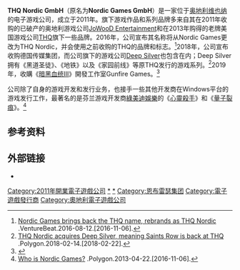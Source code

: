 {{NoteTA
| G1=Games
}}
{{Infobox company
| name = THQ Nordic GmbH
| predecessor = Nordic Games GmbH {{small|(2011–2016)}}
| logo = THQ Nordic logo 2016.svg
| caption =
| type =
| foundation = 2011年6月23日
| location = {{奧地利}}[[维也纳|维也纳]]
| founders = Lars Wingefors
| key_people = Lars Wingefors
| industry = [[电子游戏产业|电子游戏产业]]
| products = {{Unbulleted list|''[[AquaNox|AquaNox]]'' series|{{le|暗黑血统系列|Darksiders (series)|暗黑血统}}系列|''[[MX_vs._ATV|MX vs. ATV]]'' series|{{le|咒語力量系列|SpellForce|咒語力量}}系列|{{le|我們歌唱|We Sing}}系列}}
| revenue =
| operating_income =
| net_income =
| owner =
| num_employees = {{Increase}} 1,600
| num_employees_year = 2018
| parent = THQ Nordic AB
| subsid = {{Unbulleted list|[[Black_Forest_Games|Black Forest Games]]|Experiment 101|Foxglove Studios|Grimlore Games|Illusions Entertainment|{{le|科氏傳媒|Koch Media}}|Mirage Game Studios|Pieces Interactive|[[Rainbow_Studios|Rainbow Studios]]}}|Gunfire Games
| homepage = {{URL|www.thqnordic.com}}
}}

'''THQ Nordic GmbH'''（原名为'''Nordic Games GmbH'''）是一家位于[[奥地利|奥地利]][[维也纳|维也纳]]的电子游戏公司，成立于2011年。旗下游戏作品和系列品牌多来自其在2011年收购的已破产的奥地利游戏公司[[JoWooD娛樂|JoWooD Entertainment]]和在2013年购得的老牌美国游戏公司[[THQ|THQ]]旗下一些品牌。2016年，公司宣布其名称将从Nordic Games更改为THQ Nordic，并会使用之前收购的THQ的品牌和标志。<ref>[http://venturebeat.com/2016/08/12/nordic-games-brings-back-the-thq-name-rebrands-as-thq-nordic/ Nordic Games brings back the THQ name, rebrands as THQ Nordic] {{Wayback|url=http://venturebeat.com/2016/08/12/nordic-games-brings-back-the-thq-name-rebrands-as-thq-nordic/ |date=20161014104957 }}.VentureBeat.2016-08-12.[2016-11-06].</ref>2018年，公司宣布收购德国传媒集团{{le|Koch Media|Koch Media}}，而公司旗下的游戏公司[[Deep_Silver|Deep Silver]]也包含在内；Deep Silver拥有《黑道圣徒》、《地铁》以及《家园前线》等原THQ发行的游戏系列。<ref>[https://www.polygon.com/2018/2/14/17011564/thq-nordic-koch-media-deep-silver-saints-row-homefront-dead-island THQ Nordic acquires Deep Silver, meaning Saints Row is back at THQ] {{Wayback|url=https://www.polygon.com/2018/2/14/17011564/thq-nordic-koch-media-deep-silver-saints-row-homefront-dead-island |date=20180218114027 }}.Polygon.2018-02-14.[2018-02-22].</ref>2019年，收購《[[暗黑血统III|暗黑血统III]]》開發工作室Gunfire Games。<ref>{{cite web |url=https://gematsu.com/2019/08/thq-nordic-acquires-gunfire-games |title=THQ Nordic acquires Gunfire Games |first=Sal |last=Romano |date=14 August 2019 |website=Gematsu |accessdate=2019-08-15 |archive-date=2019-08-14 |archive-url=https://web.archive.org/web/20190814054530/https://gematsu.com/2019/08/thq-nordic-acquires-gunfire-games |dead-url=no }}</ref>

公司除了自身的游戏开发和发行业务，也接手一些其他开发商在Windows平台的游戏发行工作，最著名的是芬兰游戏开发商[[綠美迪娛樂|綠美迪娛樂]]的《[[心靈殺手|心靈殺手]]》和《[[量子裂痕|量子裂痕]]》。<ref>[http://www.polygon.com/2013/4/22/4254224/nordic-games-thq-purchase Who is Nordic Games?] {{Wayback|url=http://www.polygon.com/2013/4/22/4254224/nordic-games-thq-purchase |date=20161118044348 }}.Polygon.2013-04-22.[2016-11-06].</ref>

== 参考资料 ==
{{reflist}}

== 外部链接 ==

* {{Official|https://www.thqnordic.com/}}

{{Embracer Group}}

[[Category:2011年開業電子遊戲公司|Category:2011年開業電子遊戲公司]]
[[Category:THQ|*]]
[[Category:THQ_Nordic|*]]
[[Category:恩布雷瑟集团|Category:恩布雷瑟集团]]
[[Category:電子遊戲發行商|Category:電子遊戲發行商]]
[[Category:奧地利電子遊戲公司|Category:奧地利電子遊戲公司]]
